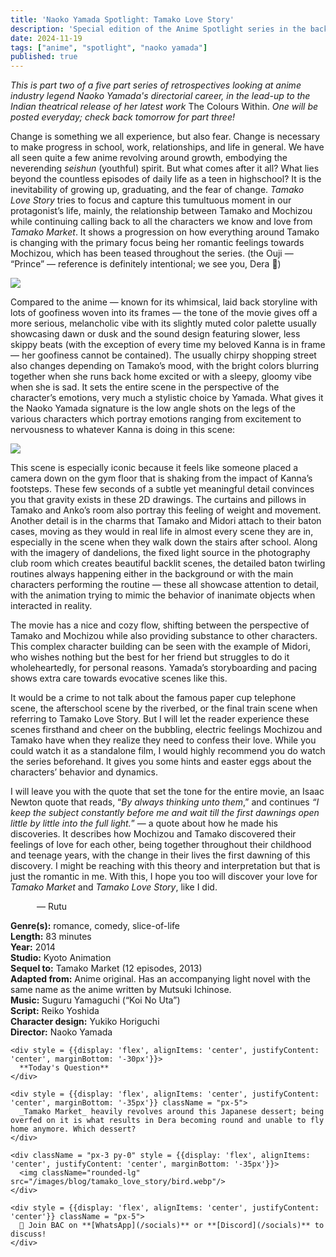 ```yaml
---
title: 'Naoko Yamada Spotlight: Tamako Love Story'
description: 'Special edition of the Anime Spotlight series in the backdrop of upcoming release of "The Colors Within" movie!'
date: 2024-11-19
tags: ["anime", "spotlight", "naoko yamada"]
published: true
---
```


_This is part two of a five part series of retrospectives looking at anime industry legend Naoko Yamada's directorial career, in the lead-up to the Indian theatrical release of her latest work_ The Colours Within. _One will be posted everyday; check back tomorrow for part three!_

Change is something we all experience, but also fear. Change is necessary to make progress in school, work, relationships, and life in general. We have all seen quite a few anime revolving around growth, embodying the neverending _seishun_ (youthful) spirit. But what comes after it all? What lies beyond the countless episodes of daily life as a teen in highschool? It is the inevitability of growing up, graduating, and the fear of change. _Tamako Love Story_ tries to focus and capture this tumultuous moment in our protagonist’s life, mainly, the relationship between Tamako and Mochizou while continuing calling back to all the characters we know and love from _Tamako Market_. It shows a progression on how everything around Tamako is changing with the primary focus being her romantic feelings towards Mochizou, which has been teased throughout the series. (the Ouji — “Prince” — reference is definitely intentional; we see you, Dera 👀)

<div style = {{display: 'flex', alignItems: 'center', justifyContent: 'center', marginBottom: '-30px', marginTop: '-30px'}}>
  <img src="/images/blog/tamako_love_story/poster.webp"/>
</div>

Compared to the anime — known for its whimsical, laid back storyline with lots of goofiness woven into its frames — the tone of the movie gives off a more serious, melancholic vibe with its slightly muted color palette usually showcasing dawn or dusk and the sound design featuring slower, less skippy beats (with the exception of every time my beloved Kanna is in frame — her goofiness cannot be contained). The usually chirpy shopping street also changes depending on Tamako’s mood, with the bright colors blurring together when she runs back home excited or with a sleepy, gloomy vibe when she is sad. It sets the entire scene in the perspective of the character’s emotions, very much a stylistic choice by Yamada. What gives it the Naoko Yamada signature is the low angle shots on the legs of the various characters which portray emotions ranging from excitement to nervousness to whatever Kanna is doing in this scene:

<div style = {{display: 'flex', alignItems: 'center', justifyContent: 'center', marginBottom: '-30px', marginTop: '-30px'}}>
  <img src="/images/blog/tamako_love_story/tamako.gif"/>
</div>

This scene is especially iconic because it feels like someone placed a camera down on the gym floor that is shaking from the impact of Kanna’s footsteps. These few seconds of a subtle yet meaningful detail convinces you that gravity exists in these 2D drawings. The curtains and pillows in Tamako and Anko’s room also portray this feeling of weight and movement. Another detail is in the charms that Tamako and Midori attach to their baton cases, moving as they would in real life in almost every scene they are in, especially in the scene when they walk down the stairs after school. Along with the imagery of dandelions, the fixed light source in the photography club room which creates beautiful backlit scenes, the detailed baton twirling routines always happening either in the background or with the main characters performing the routine — these all showcase attention to detail, with the animation trying to mimic the behavior of inanimate objects when interacted in reality.

The movie has a nice and cozy flow, shifting between the perspective of Tamako and Mochizou while also providing substance to other characters. This complex character building can be seen with the example of Midori, who wishes nothing but the best for her friend but struggles to do it wholeheartedly, for personal reasons. Yamada’s storyboarding and pacing shows extra care towards evocative scenes like this.

It would be a crime to not talk about the famous paper cup telephone scene, the afterschool scene by the riverbed, or the final train scene when referring to Tamako Love Story. But I will let the reader experience these scenes firsthand and cheer on the bubbling, electric feelings Mochizou and Tamako have when they realize they need to confess their love. While you could watch it as a standalone film, I would highly recommend you do watch the series beforehand. It gives you some hints and easter eggs about the characters’ behavior and dynamics.

I will leave you with the quote that set the tone for the entire movie, an Isaac Newton quote that reads, “_By always thinking unto them_,” and continues _“I keep the subject constantly before me and wait till the first dawnings open little by little into the full light._” — a quote about how he made his discoveries. It describes how Mochizou and Tamako discovered their feelings of love for each other, being together throughout their childhood and teenage years, with the change in their lives the first dawning of this discovery. I might be reaching with this theory and interpretation but that is just the romantic in me. With this, I hope you too will discover your love for _Tamako Market_ and _Tamako Love Story_, like I did.

&emsp;&emsp;&emsp;— Rutu

**Genre(s):** romance, comedy, slice-of-life \
**Length:** 83 minutes \
**Year:** 2014 \
**Studio:** Kyoto Animation \
**Sequel to:** Tamako Market (12 episodes, 2013) \
**Adapted from:** Anime original. Has an accompanying light novel with the same name as the anime written by Mutsuki Ichinose. \
**Music:** Suguru Yamaguchi (“Koi No Uta”) \
**Script:** Reiko Yoshida \
**Character design:** Yukiko Horiguchi \
**Director:** Naoko Yamada


<div style = {{display: 'flex', alignItems: 'center', justifyContent: 'center', marginBottom: '20px', marginTop: '0px'}}>
  <div className="w-full max-w-fit bg-white border rounded-xl shadow dark:bg-[#191919] border-[#EA4168] align-center">
  
    <div style = {{display: 'flex', alignItems: 'center', justifyContent: 'center', marginBottom: '-30px'}}>
      **Today's Question**
    </div>

    <div style = {{display: 'flex', alignItems: 'center', justifyContent: 'center', marginBottom: '-35px'}} className = "px-5">
      _Tamako Market_ heavily revolves around this Japanese dessert; being overfed on it is what results in Dera becoming round and unable to fly home anymore. Which dessert?
    </div>

    <div className = "px-3 py-0" style = {{display: 'flex', alignItems: 'center', justifyContent: 'center', marginBottom: '-35px'}}>
      <img className="rounded-lg" src="/images/blog/tamako_love_story/bird.webp"/>
    </div>

    <div style = {{display: 'flex', alignItems: 'center', justifyContent: 'center'}} className = "px-5">
      📢 Join BAC on **[WhatsApp](/socials)** or **[Discord](/socials)** to discuss!
    </div>
  
  </div>
</div>



